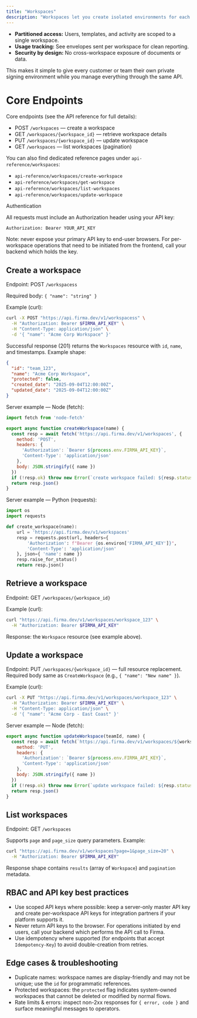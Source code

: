 ```yaml
---
title: "Workspaces"
description: "Workspaces let you create isolated environments for each of your customers or business units. Every workspace has its own templates, documents, and envelope usage—so teams stay separate without extra effort."
---
```


- **Partitioned access:** Users, templates, and activity are scoped to a single workspace.
- **Usage tracking:** See envelopes sent per workspace for clean reporting.
- **Security by design:** No cross-workspace exposure of documents or data.

This makes it simple to give every customer or team their own private signing environment while you manage everything through the same API.

# Core Endpoints

Core endpoints (see the API reference for full details):

- POST `/workspaces` — create a workspace
- GET `/workspaces/{workspace_id}` — retrieve workspace details
- PUT `/workspaces/{workspace_id}` — update workspace
- GET `/workspaces` — list workspaces (pagination)

You can also find dedicated reference pages under `api-reference/workspaces`:

- `api-reference/workspaces/create-workspace`
- `api-reference/workspaces/get-workspace`
- `api-reference/workspaces/list-workspaces`
- `api-reference/workspaces/update-workspace`

Authentication

All requests must include an Authorization header using your API key:

```
Authorization: Bearer YOUR_API_KEY
```

Note: never expose your primary API key to end-user browsers. For per-workspace operations that need to be initiated from the frontend, call your backend which holds the key.

## Create a workspace

Endpoint: POST `/workspacess`

Required body: `{ "name": "string" }`

Example (curl):

```bash
curl -X POST "https://api.firma.dev/v1/workspacess" \
  -H "Authorization: Bearer $FIRMA_API_KEY" \
  -H "Content-Type: application/json" \
  -d '{ "name": "Acme Corp Workspace" }'
```

Successful response (201) returns the `Workspaces` resource with `id`, `name`, and timestamps. Example shape:

```json
{
  "id": "team_123",
  "name": "Acme Corp Workspace",
  "protected": false,
  "created_date": "2025-09-04T12:00:00Z",
  "updated_date": "2025-09-04T12:00:00Z"
}
```

Server example — Node (fetch):

```js
import fetch from 'node-fetch'

export async function createWorkspace(name) {
  const resp = await fetch('https://api.firma.dev/v1/workspaces', {
    method: 'POST',
    headers: {
      'Authorization': `Bearer ${process.env.FIRMA_API_KEY}`,
      'Content-Type': 'application/json'
    },
    body: JSON.stringify({ name })
  })
  if (!resp.ok) throw new Error(`create workspace failed: ${resp.status}`)
  return resp.json()
}
```

Server example — Python (requests):

```py
import os
import requests

def create_workspace(name):
    url = 'https://api.firma.dev/v1/workspaces'
    resp = requests.post(url, headers={
        'Authorization': f"Bearer {os.environ['FIRMA_API_KEY']}",
        'Content-Type': 'application/json'
    }, json={ 'name': name })
    resp.raise_for_status()
    return resp.json()
```

## Retrieve a workspace

Endpoint: GET `/workspaces/{workspace_id}`

Example (curl):

```bash
curl "https://api.firma.dev/v1/workspaces/workspace_123" \
  -H "Authorization: Bearer $FIRMA_API_KEY"
```

Response: the `Workspace` resource (see example above).

## Update a workspace

Endpoint: PUT `/workspaces/{workspace_id}` — full resource replacement. Required body same as `CreateWorkspace` (e.g., `{ "name": "New name" }`).

Example (curl):

```bash
curl -X PUT "https://api.firma.dev/v1/workspaces/workspace_123" \
  -H "Authorization: Bearer $FIRMA_API_KEY" \
  -H "Content-Type: application/json" \
  -d '{ "name": "Acme Corp - East Coast" }'
```

Server example — Node (fetch):

```js
export async function updateWorkspace(teamId, name) {
  const resp = await fetch(`https://api.firma.dev/v1/workspaces/${workspaceId}`, {
    method: 'PUT',
    headers: {
      'Authorization': `Bearer ${process.env.FIRMA_API_KEY}`,
      'Content-Type': 'application/json'
    },
    body: JSON.stringify({ name })
  })
  if (!resp.ok) throw new Error(`update workspace failed: ${resp.status}`)
  return resp.json()
}
```

## List workspaces

Endpoint: GET `/workspaces`

Supports `page` and `page_size` query parameters. Example:

```bash
curl "https://api.firma.dev/v1/workspaces?page=1&page_size=20" \
  -H "Authorization: Bearer $FIRMA_API_KEY"
```

Response shape contains `results` (array of `Workspace`) and `pagination` metadata.

## RBAC and API key best practices

- Use scoped API keys where possible: keep a server-only master API key and create per-workspace API keys for integration partners if your platform supports it.
- Never return API keys to the browser. For operations initiated by end users, call your backend which performs the API call to Firma.
- Use idempotency where supported (for endpoints that accept `Idempotency-Key`) to avoid double-creation from retries.

## Edge cases & troubleshooting

- Duplicate names: workspace names are display-friendly and may not be unique; use the `id` for programmatic references.
- Protected workspaces: the `protected` flag indicates system-owned workspaces that cannot be deleted or modified by normal flows.
- Rate limits & errors: inspect non-2xx responses for `{ error, code }` and surface meaningful messages to operators.